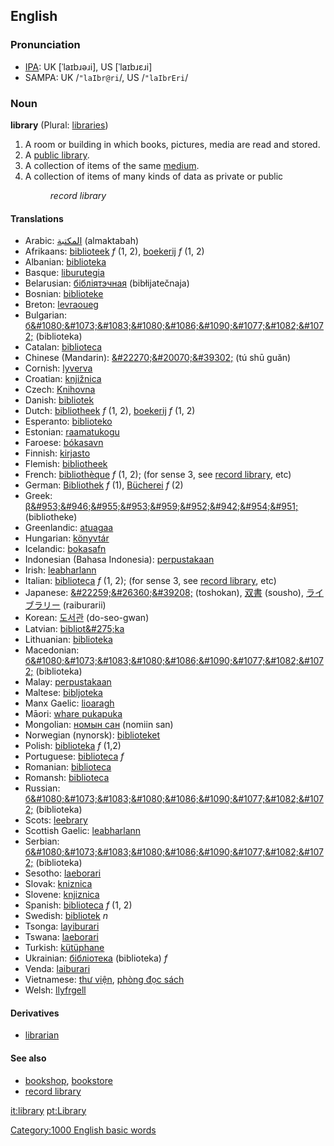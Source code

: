 ==English==
===Pronunciation===
* [[IPA]]: UK [ˈlaɪbɹəɹi], US [ˈlaɪbɹɛɹi] 
* SAMPA: UK /<tt>"laIbr@ri</tt>/, US /<tt>"laIbrEri</tt>/

===Noun===
'''library''' (Plural: [[libraries]])

# A room or building in which books, pictures, media are read and stored.
# A [[public library]].
# A collection of items of the same [[medium]].
# A collection of items of many kinds of data as private or public
#:''record library''


====Translations====

*Arabic: [[المكتبة ]] (almaktabah)
*Afrikaans: [[biblioteek]] ''f'' (1, 2), [[boekerij]] ''f'' (1, 2)
*Albanian: [[biblioteka]]
*Basque: [[liburutegia]]
*Belarusian: [[бібліятэчная]] (bibłijatečnaja)
*Bosnian: [[biblioteke]]
*Breton: [[levraoueg]]
*Bulgarian: [[б&#1080;&#1073;&#1083;&#1080;&#1086;&#1090;&#1077;&#1082;&#1072;]] (biblioteka)
*Catalan: [[biblioteca]]
*Chinese (Mandarin): [[&#22270;&#20070;&#39302;]] (tú sh&#363; gu&#259;n)
*Cornish: [[lyverva]]
*Croatian: [[knjižnica]]
*Czech: [[Knihovna]]
*Danish: [[bibliotek]]
*Dutch: [[bibliotheek]] ''f'' (1, 2), [[boekerij]] ''f'' (1, 2)
*Esperanto: [[biblioteko]]
*Estonian: [[raamatukogu]]
*Faroese: [[bókasavn]]
*Finnish: [[kirjasto]]
*Flemish: [[bibliotheek]]
*French: [[bibliothèque ]] ''f'' (1, 2); (for sense 3, see [[record library]], etc)
*German: [[Bibliothek]] ''f'' (1), [[Bücherei]] ''f'' (2)
*Greek: [[β&#953;&#946;&#955;&#953;&#959;&#952;&#942;&#954;&#951;]] (bibliotheke)
*Greenlandic: [[atuagaa]]
*Hungarian: [[könyvtár]]
*Icelandic: [[bokasafn]]
*Indonesian (Bahasa Indonesia): [[perpustakaan]]
*Irish: [[leabharlann]]
*Italian: [[biblioteca]] ''f'' (1, 2); (for sense 3, see [[record library]], etc)
*Japanese: [[&#22259;&#26360;&#39208;]] (toshokan), [[双書]] (sousho), [[ライブラリー]] (raiburarii)
*Korean: [[도서관]] (do-seo-gwan)
*Latvian: [[bibliot&#275;ka]]
*Lithuanian: [[biblioteka]]
*Macedonian: [[б&#1080;&#1073;&#1083;&#1080;&#1086;&#1090;&#1077;&#1082;&#1072;]] (biblioteka)
*Malay: [[perpustakaan]]
*Maltese: [[bibljoteka]]
*Manx Gaelic: [[lioaragh]]
*Māori: [[whare pukapuka]]
*Mongolian: [[номын сан]] (nomiin san)
*Norwegian (nynorsk): [[biblioteket]]
*Polish: [[biblioteka]] ''f'' (1,2)
*Portuguese: [[biblioteca]] ''f''
*Romanian: [[biblioteca]]
*Romansh: [[biblioteca]]
*Russian: [[б&#1080;&#1073;&#1083;&#1080;&#1086;&#1090;&#1077;&#1082;&#1072;]] (biblioteka)
*Scots: [[leebrary]]
*Scottish Gaelic: [[leabharlann]]
*Serbian: [[б&#1080;&#1073;&#1083;&#1080;&#1086;&#1090;&#1077;&#1082;&#1072;]] (biblioteka)
*Sesotho: [[laeborari]]
*Slovak: [[kniznica]]
*Slovene: [[knjiznica]]
*Spanish: [[biblioteca]] ''f'' (1, 2)
*Swedish: [[bibliotek]] ''n''
*Tsonga: [[layiburari]]
*Tswana: [[laeborari]]
*Turkish: [[kütüphane]]
*Ukrainian: [[бібліотека]] (biblioteka) ''f''
*Venda: [[laiburari]]
*Vietnamese: [[thư viện]], [[phòng đọc sách]] 
*Welsh: [[llyfrgell]]

====Derivatives====
*[[librarian]]

====See also====
*[[bookshop]], [[bookstore]]
*[[record library]]

[[it:library]]
[[pt:Library]]
[[Category:1000 English basic words]]
